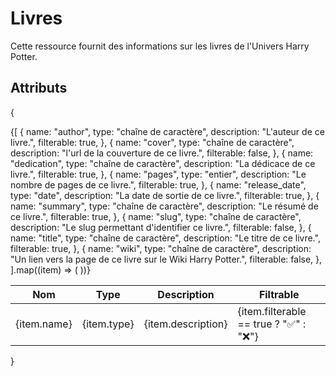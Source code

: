 # Livres

Cette ressource fournit des informations sur les livres de l'Univers Harry Potter.

## Attributs
{
  <table>
    <thead>
      <tr>
        <th>Nom</th>
        <th>Type</th>
        <th>Description</th>
        <th>Filtrable</th>
      </tr>
    </thead>
    <tbody>
      {[
        {
          name: "author",
          type: "chaîne de caractère",
          description: "L'auteur de ce livre.",
          filterable: true,
        },
        {
          name: "cover",
          type: "chaîne de caractère",
          description: "l'url de la couverture de ce livre.",
          filterable: false,
        },
        {
          name: "dedication",
          type: "chaîne de caractère",
          description: "La dédicace de ce livre.",
          filterable: true,
        },
        {
          name: "pages",
          type: "entier",
          description: "Le nombre de pages de ce livre.",
          filterable: true,
        },
        {
          name: "release_date",
          type: "date",
          description: "La date de sortie de ce livre.",
          filterable: true,
        },
        {
          name: "summary",
          type: "chaîne de caractère",
          description: "Le résumé de ce livre.",
          filterable: true,
        },
        {
          name: "slug",
          type: "chaîne de caractère",
          description: "Le slug permettant d'identifier ce livre.",
          filterable: false,
        },
        {
          name: "title",
          type: "chaîne de caractère",
          description: "Le titre de ce livre.",
          filterable: true,
        },
        {
          name: "wiki",
          type: "chaîne de caractère",
          description: "Un lien vers la page de ce livre sur le Wiki Harry Potter.",
          filterable: false,
        },
      ].map((item) => (
        <tr key={item.name}>
          <td>{item.name}</td>
          <td>{item.type}</td>
          <td>{item.description}</td>
          <td>{item.filterable == true ? "✅" : "❌"}</td>
        </tr>
      ))}
    </tbody>
  </table>
}
